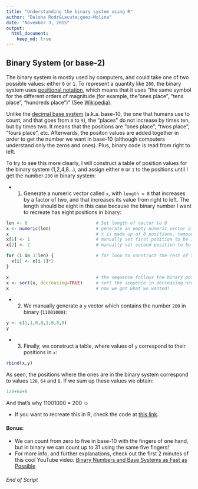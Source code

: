 ```yaml
---
title: "Understanding the binary system using R"
author: "Daloha Rodr&iacute;guez-Molina"
date: "November 3, 2015"
output: 
  html_document:
    keep_md: true
---
```


## Binary System (or base-2)
  The binary system is mostly used by computers, and could take one of two possible values: either `0` or `1`. To represent a quantity like `200`, the binary system uses [positional notation](https://en.wikipedia.org/wiki/Positional_notation), which means that it uses "the same symbol for the different orders of magnitude (for example, the "ones place", "tens place", "hundreds place")" (See [Wikipedia](https://en.wikipedia.org/wiki/Positional_notation)). 

  Unlike the [decimal base system](https://en.wikipedia.org/wiki/Decimal) (a.k.a. base-10, the one that humans use to count, and that goes from `0` to `9`), the "places" do not increase by times ten, but by times two. It means that the positions are "ones place", "twos place", "fours place", etc. Afterwards, the positon values are added together in order to get the number we want in base-10 (although computers understand only the zeros and ones). Plus, binary code is read from right to left.

  To try to see this more clearly, I will construct a table of position values for the binary system (1,2,4,8...), and assign either `0` or `1` to the positions until I get the number `200` in binary system:

* 1. Generate a numeric vector called `x`, with `length = 8` that increases by a factor of two, and that increases its value from right to left. The length should be eight in this case because the binary number I want to recreate has eight positions in binary:
```r
len <- 8                          # Set length of vector to 8
x <- numeric(len)                 # generate an empty numeric vector of length 8 that's called x
x                                 # x is made up of 8 positions, temporarily occupied by 0's:
x[1] <- 1                         # manually set first position to be 1
x[2] <- 2                         # manually set second position to be 2

for (i in 3:len) {                # for loop to construct the rest of the sequence
  x[i] <- x[i-1]*2
} 

x                                 # the sequence follows the binary positional notation, but we want it backwards
x <- sort(x, decreasing=TRUE)     # sort the sequence in decreasing order
x                                 # now we get what we wanted!
```

* 2. We manually generate a `y` vector which contains the number `200` in binary (`11001000`):
```r
y <- c(1,1,0,0,1,0,0,0)
y
```

* 3. Finally, we construct a table, where values of `y` correspond to their positions in `x`:
```r
rbind(x,y)
```

As seen, the positions where the ones are in the binary system correspond to values `128`, `64` and `8`. If we sum up these values we obtain:
```r
128+64+8
```

And that's why 11001000 = 200 &#9786;

* If you want to recreate this in R, check the code at [this link](https://github.com/darokun/Others/blob/master/BinarySystemR.R).

#### Bonus:
* We can count from zero to five in base-10 with the fingers of one hand, but in binary we can count up to 31 using the same five fingers!
* For more info, and further explanations, check out the first 2 minutes of this cool YouTube video: [Binary Numbers and Base Systems as Fast as Possible](https://www.youtube.com/watch?v=LpuPe81bc2w)

###### End of Script


